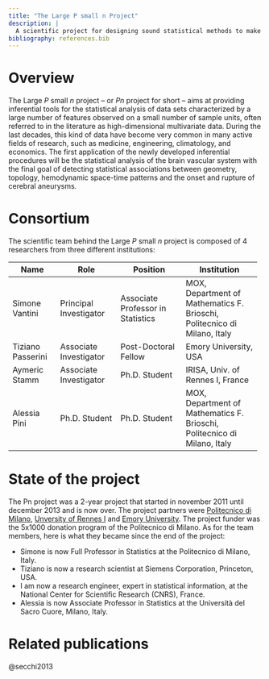 ```yaml
---
title: "The Large P small n Project"
description: |
  A scientific project for designing sound statistical methods to make inference from high-dimensional multivariate data.
bibliography: references.bib
---
```


# Overview

The Large $P$ small $n$ project -- or $Pn$ project for short -- aims at
providing inferential tools for the statistical analysis of data sets
characterized by a large number of features observed on a small number
of sample units, often referred to in the literature as high-dimensional
multivariate data. During the last decades, this kind of data have
become very common in many active fields of research, such as medicine,
engineering, climatology, and economics. The first application of the
newly developed inferential procedures will be the statistical analysis
of the brain vascular system with the final goal of detecting
statistical associations between geometry, topology, hemodynamic
space-time patterns and the onset and rupture of cerebral aneurysms.

# Consortium

The scientific team behind the Large $P$ small $n$ project is composed
of $4$ researchers from three different institutions:

+------------------+-------------------+-------------------------+-----------------------------+
| Name             | Role              | Position                | Institution                 |
+==================+===================+=========================+=============================+
| Simone Vantini   | Principal         | Associate Professor in  | MOX, Department of          |
|                  | Investigator      | Statistics              | Mathematics F. Brioschi,    |
|                  |                   |                         | Politecnico di Milano,      |
|                  |                   |                         | Italy                       |
+------------------+-------------------+-------------------------+-----------------------------+
| Tiziano          | Associate         | Post-Doctoral Fellow    | Emory University, USA       |
| Passerini        | Investigator      |                         |                             |
+------------------+-------------------+-------------------------+-----------------------------+
| Aymeric Stamm    | Associate         | Ph.D. Student           | IRISA, Univ. of Rennes I,   |
|                  | Investigator      |                         | France                      |
+------------------+-------------------+-------------------------+-----------------------------+
| Alessia Pini     | Ph.D. Student     | Ph.D. Student           | MOX, Department of          |
|                  |                   |                         | Mathematics F. Brioschi,    |
|                  |                   |                         | Politecnico di Milano,      |
|                  |                   |                         | Italy                       |
+------------------+-------------------+-------------------------+-----------------------------+

# State of the project

The Pn project was a $2$-year project that started in november 2011
until december 2013 and is now over. The project partners were
[Politecnico di Milano](https://www.polimi.it), [Unversity of Rennes
I](https://www.univ-rennes1.fr) and [Emory
University](http://www.emory.edu/home/index.html). The project funder
was the 5x1000 donation program of the Politecnico di Milano. As for the
team members, here is what they became since the end of the project:

-   Simone is now Full Professor in Statistics at the Politecnico di
    Milano, Italy.
-   Tiziano is now a research scientist at Siemens Corporation,
    Princeton, USA.
-   I am now a research engineer, expert in statistical information, at
    the National Center for Scientific Research (CNRS), France.
-   Alessia is now Associate Professor in Statistics at the Università
    del Sacro Cuore, Milano, Italy.

# Related publications

@secchi2013
